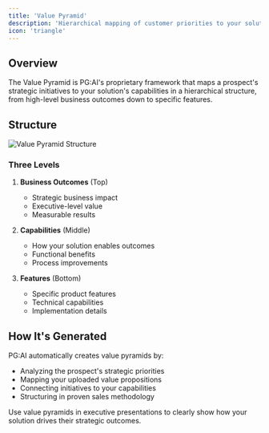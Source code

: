 ```yaml
---
title: 'Value Pyramid'
description: 'Hierarchical mapping of customer priorities to your solution value'
icon: 'triangle'
---
```


## Overview

The Value Pyramid is PG:AI's proprietary framework that maps a prospect's strategic initiatives to your solution's capabilities in a hierarchical structure, from high-level business outcomes down to specific features.

## Structure

<Image src="/value-pyramid-structure.png" alt="Value Pyramid Structure" />

### Three Levels

1. **Business Outcomes** (Top)
   - Strategic business impact
   - Executive-level value
   - Measurable results

2. **Capabilities** (Middle)
   - How your solution enables outcomes
   - Functional benefits
   - Process improvements

3. **Features** (Bottom)
   - Specific product features
   - Technical capabilities
   - Implementation details

## How It's Generated

PG:AI automatically creates value pyramids by:
- Analyzing the prospect's strategic priorities
- Mapping your uploaded value propositions
- Connecting initiatives to your capabilities
- Structuring in proven sales methodology

<Tip>
Use value pyramids in executive presentations to clearly show how your solution drives their strategic outcomes.
</Tip>